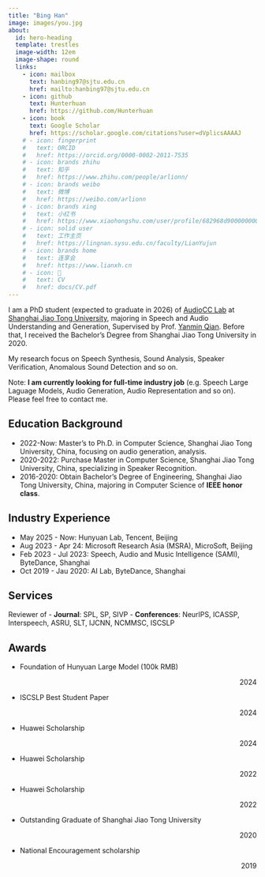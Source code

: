 ```yaml
---
title: "Bing Han"
image: images/you.jpg
about:
  id: hero-heading
  template: trestles
  image-width: 12em
  image-shape: round
  links:
    - icon: mailbox
      text: hanbing97@sjtu.edu.cn
      href: mailto:hanbing97@sjtu.edu.cn
    - icon: github
      text: Hunterhuan
      href: https://github.com/Hunterhuan
    - icon: book
      text: Google Scholar
      href: https://scholar.google.com/citations?user=dVplicsAAAAJ
    # - icon: fingerprint
    #   text: ORCID
    #   href: https://orcid.org/0000-0002-2011-7535
    # - icon: brands zhihu
    #   text: 知乎
    #   href: https://www.zhihu.com/people/arlionn/
    # - icon: brands weibo
    #   text: 微博
    #   href: https://weibo.com/arlionn
    # - icon: brands xing
    #   text: 小红书
    #   href: https://www.xiaohongshu.com/user/profile/682968d9000000000a03da1a
    # - icon: solid user
    #   text: 工作主页
    #   href: https://lingnan.sysu.edu.cn/faculty/LianYujun
    # - icon: brands home
    #   text: 连享会
    #   href: https://www.lianxh.cn
    # - icon: 📝
    #   text: CV
    #   href: docs/CV.pdf  
---
```


::: {#hero-heading}

I am a PhD student (expected to graduate in 2026) of [AudioCC Lab](https://audiocc.sjtu.edu.cn) at [Shanghai Jiao Tong University](https://en.sjtu.edu.cn/), majoring in Speech and Audio Understanding and Generation, Supervised by Prof. [Yanmin Qian](https://audiocc.sjtu.edu.cn/zh/members/yanmin.qian). Before that, I received the Bachelor's Degree from Shanghai Jiao Tong University in 2020.

My research focus on Speech Synthesis, Sound Analysis, Speaker Verification, Anomalous Sound Detection and so on.

Note: **I am currently looking for full-time industry job** (e.g. Speech Large Laguage Models, Audio Generation, Audio Representation and so on). Please feel free to contact me.


## Education Background
- 2022-Now: Master's to Ph.D. in Computer Science, Shanghai Jiao Tong University, China, focusing on audio generation, analysis.
- 2020-2022: Purchase Master in Computer Science, Shanghai Jiao Tong University, China, specializing in Speaker Recognition.
- 2016-2020: Obtain Bachelor's Degree of Engineering, Shanghai Jiao Tong University, China, majoring in Computer Science of **IEEE honor class**.

## Industry Experience
- May 2025 - Now: Hunyuan Lab, Tencent, Beijing
- Aug 2023 - Apr 24: Microsoft Research Asia (MSRA), MicroSoft, Beijing
- Feb 2023 - Jul 2023: Speech, Audio and Music Intelligence (SAMI), ByteDance, Shanghai
- Oct 2019 - Jau 2020: AI Lab, ByteDance, Shanghai

## Services
Reviewer of
- **Journal**: SPL, SP, SIVP 
- **Conferences**: NeurIPS, ICASSP, Interspeech, ASRU, SLT, IJCNN, NCMMSC, ISCSLP

## Awards
- Foundation of Hunyuan Large Model (100k RMB) <p align="right">2024</p>
- ISCSLP Best Student Paper <p align="right">2024</p>
- Huawei Scholarship <p align="right">2024</p>
- Huawei Scholarship <p align="right">2022</p>
- Huawei Scholarship <p align="right">2022</p>
- Outstanding Graduate of Shanghai Jiao Tong University <p align="right">2020</p>
- National Encouragement scholarship <p align="right">2019</p>


:::
